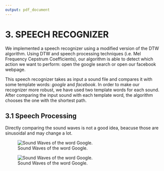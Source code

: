 ```yaml
---
output: pdf_document
---
```


# 3. SPEECH RECOGNIZER

We implemented a speech recognizer using a modified version of the DTW algorithm. Using DTW and speech processing techniques (i.e. Mel Frequency Cepstrum Coefficients), our algorithm is able to detect which action we want to perform: open the google search or open our facebook webpage. 

This speech recognizer takes as input a sound file and compares it with some template words: *google* and *facebook*. In order to make our recognizer more robust, we have used two template words for each sound. After comparing the input sound with each template word, the algorithm chooses the one with the shortest path. 


## 3.1 Speech Processing

Directly comparing the sound waves is not a good idea, beacuse those are sinusoidal and may change a lot.



![Sound Waves of the word Google.](Figures\GoogleWaves.png)

![Sound Waves of the word Google.](Figures\FacebookWaves.png)